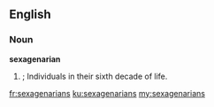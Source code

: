 ==English==

===Noun===
'''sexagenarian''' 

# {{plural of|sexagenarian}}; Individuals in their sixth decade of life.

[[fr:sexagenarians]]
[[ku:sexagenarians]]
[[my:sexagenarians]]